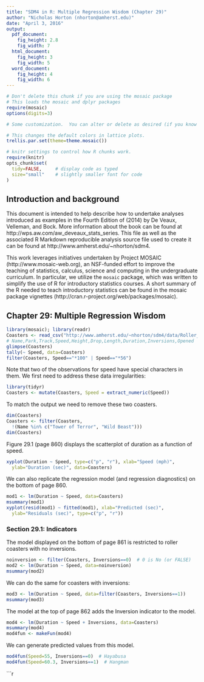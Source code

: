 ```yaml
---
title: "SDM4 in R: Multiple Regression Wisdom (Chapter 29)"
author: "Nicholas Horton (nhorton@amherst.edu)"
date: "April 3, 2016"
output: 
  pdf_document:
    fig_height: 2.8
    fig_width: 7
  html_document:
    fig_height: 3
    fig_width: 5
  word_document:
    fig_height: 4
    fig_width: 6
---
```



```r
# Don't delete this chunk if you are using the mosaic package
# This loads the mosaic and dplyr packages
require(mosaic)
options(digits=3)
```

```r
# Some customization.  You can alter or delete as desired (if you know what you are doing).

# This changes the default colors in lattice plots.
trellis.par.set(theme=theme.mosaic())  

# knitr settings to control how R chunks work.
require(knitr)
opts_chunk$set(
  tidy=FALSE,     # display code as typed
  size="small"    # slightly smaller font for code
)
```

## Introduction and background 

This document is intended to help describe how to undertake analyses introduced 
as examples in the Fourth Edition of \emph{Stats: Data and Models} (2014) by De Veaux, Velleman, and Bock.
More information about the book can be found at http://wps.aw.com/aw_deveaux_stats_series.  This
file as well as the associated R Markdown reproducible analysis source file used to create it can be found at http://www.amherst.edu/~nhorton/sdm4.

This work leverages initiatives undertaken by Project MOSAIC (http://www.mosaic-web.org), an NSF-funded effort to improve the teaching of statistics, calculus, science and computing in the undergraduate curriculum. In particular, we utilize the `mosaic` package, which was written to simplify the use of R for introductory statistics courses. A short summary of the R needed to teach introductory statistics can be found in the mosaic package vignettes (http://cran.r-project.org/web/packages/mosaic).

## Chapter 29: Multiple Regression Wisdom


```r
library(mosaic); library(readr)
Coasters <- read_csv("http://www.amherst.edu/~nhorton/sdm4/data/Roller_coasters_2014.csv")
# Name,Park,Track,Speed,Height,Drop,Length,Duration,Inversions,Opened
glimpse(Coasters)
tally(~ Speed, data=Coasters)
filter(Coasters, Speed=="*100" | Speed=="*56")
```
Note that two of the observations for speed have special characters in them.
We first need to address these data irregularities:
```r
library(tidyr)
Coasters <- mutate(Coasters, Speed = extract_numeric(Speed))
```
To match the output we need to remove these two coasters.

```r
dim(Coasters)
Coasters <- filter(Coasters, 
  !(Name %in% c("Tower of Terror", "Wild Beast")))
dim(Coasters)
```


Figure 29.1 (page 860) displays the scatterplot of duration as a function
of speed.

```r
xyplot(Duration ~ Speed, type=c("p", "r"), xlab="Speed (mph)",
  ylab="Duration (sec)", data=Coasters)
```

We can also replicate the regression model (and regression diagnostics)
on the bottom of page 860.

```r
mod1 <- lm(Duration ~ Speed, data=Coasters)
msummary(mod1)
xyplot(resid(mod1) ~ fitted(mod1), xlab="Predicted (sec)",
  ylab="Residuals (sec)", type=c("p", "r"))
```

### Section 29.1: Indicators

The model displayed on the bottom of page 861 is restricted to 
roller coasters with no inversions.
```r
noinversion <- filter(Coasters, Inversions==0)  # 0 is No (or FALSE)
mod2 <- lm(Duration ~ Speed, data=noinversion)
msummary(mod2)
```

We can do the same for coasters with inversions:
```r
mod3 <- lm(Duration ~ Speed, data=filter(Coasters, Inversions==1))
msummary(mod3)
```

The model at the top of page 862 adds the Inversion indicator to the
model.

```r
mod4 <- lm(Duration ~ Speed + Inversions, data=Coasters)
msummary(mod4)
mod4fun <- makeFun(mod4)
```

We can generate predicted values from this model.
```r
mod4fun(Speed=55, Inversions==0)  # Hayabusa
mod4fun(Speed=60.3, Inversions==1)  # Hangman
```

```r





